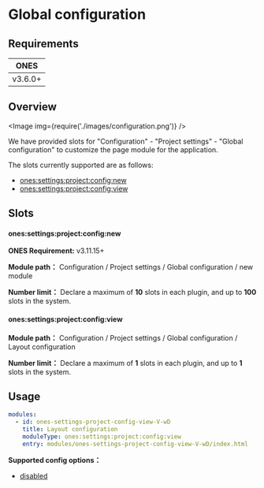 
# Global configuration

## Requirements

|  ONES   |
| :-----: |
| v3.6.0+ |

## Overview

<Image img={require('./images/configuration.png')} />

We have provided slots for "Configuration" - "Project settings" - "Global configuration" to customize the page module for the application.

The slots currently supported are as follows:

- [ones:settings:project:config:new](#onessettingsprojectconfignew)
- [ones:settings:project:config:view](#onessettingsprojectconfigview)

## Slots

#### ones:settings:project:config:new

**ONES Requirement:** v3.11.15+

**Module path：** Configuration / Project settings / Global configuration / new module

**Number limit：** Declare a maximum of **10** slots in each plugin, and up to **100** slots in the system.

#### ones:settings:project:config:view

**Module path：** Configuration / Project settings / Global configuration / Layout configuration

**Number limit：** Declare a maximum of **1** slots in each plugin, and up to **1** slots in the system.

## Usage

```yaml
modules:
  - id: ones-settings-project-config-view-V-wD
    title: Layout configuration
    moduleType: ones:settings:project:config:view
    entry: modules/ones-settings-project-config-view-V-wD/index.html
```

**Supported config options：**

- [disabled](../../../../../../reference/config/plugin.yaml#disabled)
